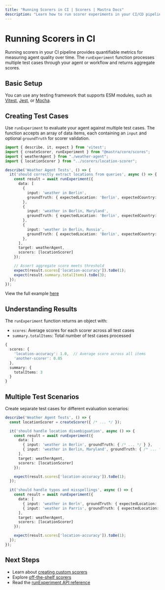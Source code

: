 ```yaml
---
title: "Running Scorers in CI | Scorers | Mastra Docs"
description: "Learn how to run scorer experiments in your CI/CD pipeline using the runExperiment function."
---
```


# Running Scorers in CI

Running scorers in your CI pipeline provides quantifiable metrics for measuring agent quality over time. The `runExperiment` function processes multiple test cases through your agent or workflow and returns aggregate scores.

## Basic Setup

You can use any testing framework that supports ESM modules, such as [Vitest](https://vitest.dev/), [Jest](https://jestjs.io/), or [Mocha](https://mochajs.org/).

## Creating Test Cases

Use `runExperiment` to evaluate your agent against multiple test cases. The function accepts an array of data items, each containing an `input` and optional `groundTruth` for scorer validation.

```typescript copy showLineNumbers title="src/mastra/agents/weather-agent.test.ts"
import { describe, it, expect } from 'vitest';
import { createScorer, runExperiment } from "@mastra/core/scores";
import { weatherAgent } from "./weather-agent";
import { locationScorer } from "../scorers/location-scorer";

describe('Weather Agent Tests', () => {
  it('should correctly extract locations from queries', async () => {
    const result = await runExperiment({
      data: [
        {
          input: 'weather in Berlin',
          groundTruth: { expectedLocation: 'Berlin', expectedCountry: 'DE' }
        },
        {
          input: 'weather in Berlin, Maryland',
          groundTruth: { expectedLocation: 'Berlin', expectedCountry: 'US' }
        },
        {
          input: 'weather in Berlin, Russia',
          groundTruth: { expectedLocation: 'Berlin', expectedCountry: 'RU' }
        },
      ],
      target: weatherAgent,
      scorers: [locationScorer]
    });

    // Assert aggregate score meets threshold
    expect(result.scores['location-accuracy']).toBe(1);
    expect(result.summary.totalItems).toBe(3);
  });
});
```

View the full example [here](/examples/evals/running-in-ci)

## Understanding Results

The `runExperiment` function returns an object with:

- `scores`: Average scores for each scorer across all test cases
- `summary.totalItems`: Total number of test cases processed

```typescript
{
  scores: {
    'location-accuracy': 1.0,  // Average score across all items
    'another-scorer': 0.85
  },
  summary: {
    totalItems: 3
  }
}
```

## Multiple Test Scenarios

Create separate test cases for different evaluation scenarios:

```typescript copy showLineNumbers title="src/mastra/agents/weather-agent.test.ts"
describe('Weather Agent Tests', () => {
  const locationScorer = createScorer({ /* ... */ });

  it('should handle location disambiguation', async () => {
    const result = await runExperiment({
      data: [
        { input: 'weather in Berlin', groundTruth: { /* ... */ } },
        { input: 'weather in Berlin, Maryland', groundTruth: { /* ... */ } },
      ],
      target: weatherAgent,
      scorers: [locationScorer]
    });

    expect(result.scores['location-accuracy']).toBe(1);
  });

  it('should handle typos and misspellings', async () => {
    const result = await runExperiment({
      data: [
        { input: 'weather in Berln', groundTruth: { expectedLocation: 'Berlin', expectedCountry: 'DE' } },
        { input: 'weather in Parris', groundTruth: { expectedLocation: 'Paris', expectedCountry: 'FR' } },
      ],
      target: weatherAgent,
      scorers: [locationScorer]
    });

    expect(result.scores['location-accuracy']).toBe(1);
  });
});
```

## Next Steps

- Learn about [creating custom scorers](/docs/evals/custom-scorers)
- Explore [off-the-shelf scorers](/docs/evals/off-the-shelf-scorers)
- Read the [runExperiment API reference](/reference/evals/run-experiment)
